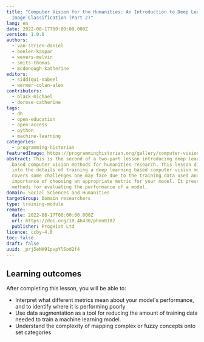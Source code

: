 ```yaml
---
title: "Computer Vision for the Humanities: An Introduction to Deep Learning for
  Image Classification (Part 2)"
lang: en
date: 2022-08-17T00:00:00.000Z
version: 1.0.0
authors:
  - van-strien-daniel
  - beelen-kaspar
  - wevers-melvin
  - smits-thomas
  - mcdonough-katherine
editors:
  - siddiqui-nabeel
  - wermer-colan-alex
contributors:
  - black-michael
  - derose-catherine
tags:
  - dh
  - open-education
  - open-access
  - python
  - machine-learning
categories:
  - programming-historian
featuredImage: https://programminghistorian.org/gallery/computer-vision-deep-learning-pt2.png
abstract: This is the second of a two-part lesson introducing deep learning
  based computer vision methods for humanities research. This lesson digs deeper
  into the details of training a deep learning based computer vision model. It
  covers some challenges one may face due to the training data used and the
  importance of choosing an appropriate metric for your model. It presents some
  methods for evaluating the performance of a model.
domain: Social Sciences and Humanities
targetGroup: Domain researchers
type: training-module
remote:
  date: 2022-08-17T00:00:00.000Z
  url: https://doi.org/10.46430/phen0102
  publisher: ProgHist Ltd
licence: ccby-4.0
toc: false
draft: false
uuid: _prj5eNH91pvpYlSod2f4
---
```

## Learning outcomes

After completing this lesson, you will be able to:

- Interpret what different metrics mean about your model's performance, and to identify where it is performing poorly
- Use data augmentation as a tool for reducing the amount of training data needed to train a machine learning model.
- Understand the complexity of mapping complex or fuzzy concepts onto set categories

<ExternalResource title="Interested in learning more?" subtitle="Check out this lesson on Programming Historian's website" url="https://doi.org/10.46430/phen0102" />